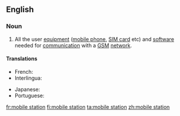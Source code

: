 ==English==

===Noun===
{{en-noun|head=[[mobile]] [[station]]}}

# {{lb|en|telecommunications}} All the user [[equipment]] ([[mobile phone]], [[SIM card]] etc) and [[software]] needed for [[communication]] with a [[GSM]] [[network]].

====Translations====
{{trans-top|mobile equipment}}
* French: {{t+|fr|station mobile|f}}
* Interlingua: {{t|ia|station mobile}}
{{trans-mid}}
* Japanese: {{t|ja|移動局|tr=[[いどうきょく]], idōkyoku}}
* Portuguese: {{t|pt|estação móvel|f}}
{{trans-bottom}}

[[fr:mobile station]]
[[fi:mobile station]]
[[ta:mobile station]]
[[zh:mobile station]]